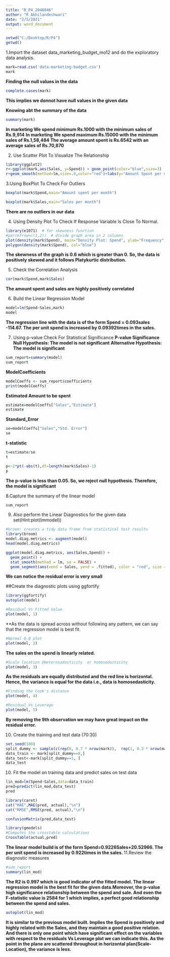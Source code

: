 ---
title: "R_P4_2048046"
author: "R Akhilandeshwari"
date: "2/5/2021"
output: word_document
---

```{r}
setwd("C:/Desktop/R/P4")
getwd()
```
1.Import the dataset data_marketing_budget_mo12 and do the exploratory data analysis.
```{r}
mark=read.csv('data-marketing-budget.csv')
mark
```
**Finding the null values in the data**
```{r}
complete.cases(mark)
```
**This implies we donnot have null values in the given data**

**Knowing abt the summary of the data**
```{r}
summary(mark)
```
**In marketing We spend minimum Rs.1000 with the minimum sales of Rs.9,914**
**In marketing We spend maximum Rs.15000 with the minimum sales of Rs.1,58,484 **
**The average amount spent is Rs.6542 with an average sales of Rs.70,870**

2. Use Scatter Plot To Visualize The Relationship
```{r}
library(ggplot2)
r<-ggplot(mark,aes(Sales, y=Spend)) + geom_point(color="blue",size=3)
r+geom_smooth(method=lm,size=.8,color="red")+labs(y="Amount Spent per month",x="Sales per month")+theme(axis.title.x = element_text(colour = "green"),axis.title.y = element_text(colour = "green"))
```

3.Using BoxPlot To Check For Outliers
```{r}
boxplot(mark$Spend,main="Amount spent per month")
```

```{r}
boxplot(mark$Sales,main="Sales per month")
```
**There are no outliers in our data**

4. Using Density Plot To Check If Response Variable Is Close To Normal.
```{r}
library(e1071)  # for skewness function
#par(mfrow=c(1,2))  # divide graph area in 2 columns
plot(density(mark$Spend), main="Density Plot: Spend", ylab="Frequency",sub=paste("Skewness:",round(e1071::skewness(mark$Spend),2))) 
polygon(density(mark$Spend), col="blue")
```
**The skewness of the graph is 0.6 which is greater than 0. So, the data is positively skewed and it follows Platykurtic distribution.**

5. Check the Correlation Analysis
```{r}
cor(mark$Spend,mark$Sales)
```
**The amount spent and sales are highly positively correlated**

6. Build the Linear Regression Model
```{r}
model=lm(Spend~Sales,mark)
model
```
**The regression line with the data is of the form Spend = 0.093sales -114.67. The per unit spend is increased by 0.09392times in the sales.**

7. Using p-value Check For Statistical Significance
**P-value Significance**
**Null Hypothesis: The model is not significant**
**Alternative Hypothesis: The model is significant**
```{r}
sum_report=summary(model)
sum_report
```

**ModelCoefficients**
```{r}
modelCoeffs <- sum_report$coefficients  
print(modelCoeffs)
```
**Estimated Amount to be spent**
```{r}
estimate=modelCoeffs["Sales","Estimate"]
estimate
```
**Standard_Error**
```{r}
se=modelCoeffs["Sales","Std. Error"]
se
```

**t-statistic**
```{r}
t=estimate/se
t
```

```{r}
p<-2*pt(-abs(t),df=length(mark$Sales)-1)
p
```
**The p-value is less than 0.05. So, we reject null hypothesis. Therefore, the model is significant**


8.Capture the summary of the linear model
```{r}
sum_report
```

9. Also perform the Linear Diagnostics for the given data set(Hint:plot(lmmodel))
```{r}
#broom: creates a tidy data frame from statistical test results
library(broom) 
model.diag.metrics <- augment(model)
head(model.diag.metrics)
```
```{r}
ggplot(model.diag.metrics, aes(Sales,Spend)) +
  geom_point() +
  stat_smooth(method = lm, se = FALSE) +
  geom_segment(aes(xend = Sales, yend = .fitted), color = "red", size = 0.3)
```
**We can notice the residual error is very small**

##Create the diagnostic plots using ggfortify
```{r}
library(ggfortify)
autoplot(model)
```

```{r}
#Residual Vs Fitted Value
plot(model, 1)
```
**As the data is spread across without following any pattern, we can say that the regression model is best fit. 
```{r}
#Normal Q-Q plot
plot(model, 2)
```
**The sales on the spend is linearly related.**
```{r}
#Scale location @Heterosadasticity  or homosedasticity
plot(model, 3)
```
**As the residuals are equally distributed and the red line is horizontal. Hence, the variance is equal for the data i.e., data is homosedasticity.**

```{r}
#Finding the Cook's distance
plot(model, 4)
```
```{r}
#Residual Vs Leverage
plot(model, 5)
```
**By removing the 9th observation we may have great impact on the residual error.**

10. Create the training and test data (70:30)
```{r}
set.seed(100) 
split_dummy <- sample(c(rep(0, 0.7 * nrow(mark)),  rep(1, 0.3 * nrow(mark))))
data_train <- mark[split_dummy==0,] 
data_test<-mark[split_dummy==1, ]
data_test
```

10. Fit the model on training data and predict sales on test data
```{r}
lin_mod=lm(Spend~Sales,data=data_train)
pred=predict(lin_mod,data_test)
pred
```

```{r}
library(caret)
cat("MAE",MAE(pred, actual),"\n")
cat("RMSE",RMSE(pred, actual),"\n")
```

```{r}
confusionMatrix(pred,data_test)
```

```{r}
library(gmodels)
#Computes the crosstable calculations
CrossTable(actual,pred)
```
**The linear model build is of the form Spend=0.9226Sales+20.52966. The per unit spend is increased by 0.922times in the sales. **
11.Review the diagnostic measures
```{r}
#sum_report
summary(lin_mod)
```
**The R2 is 0.997 which is good indicator of the fitted model. The linear regression model is the best fit for the given data.Moreover, the p-value high significance relationship between the spend and sale. And even the F-statistic value is 2584 for 1 which implies, a perfect good relationship between the spend and sales.  **

```{r}
autoplot(lin_mod)
```
 
**It is similar to the previous model built. Implies the Spend is positively and highly related with the Sales, and they maintain a good positive relation. And there is only one point which have significant effect on the variables with respect to the residuals Vs Leverage plot we can indicate this. As the point in the plane are scattered throughout in horizontal plan(Scale-Location), the variance is less. **


